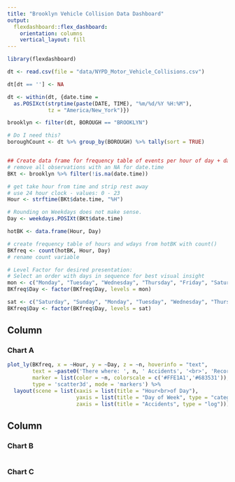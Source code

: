 ```yaml
---
title: "Brooklyn Vehicle Collision Data Dashboard"
output: 
  flexdashboard::flex_dashboard:
    orientation: columns
    vertical_layout: fill
---
```


```r
library(flexdashboard)
```

```r
dt <- read.csv(file = "data/NYPD_Motor_Vehicle_Collisions.csv")
```

```r
dt[dt == ''] <- NA

dt <- within(dt, {date.time =
  as.POSIXct(strptime(paste(DATE, TIME), "%m/%d/%Y %H:%M"),
             tz = "America/New_York")})
```

```r
brooklyn <- filter(dt, BOROUGH == "BROOKLYN")
```

```r
# Do I need this?
boroughCount <- dt %>% group_by(BOROUGH) %>% tally(sort = TRUE)


## Create data frame for frequency table of events per hour of day + day of week
# remove all observations with an NA for date.time
BKt <- brooklyn %>% filter(!is.na(date.time))

# get take hour from time and strip rest away 
# use 24 hour clock - values: 0 - 23
Hour <- strftime(BKt$date.time, "%H")

# Rounding on Weekdays does not make sense.
Day <- weekdays.POSIXt(BKt$date.time)

hotBK <- data.frame(Hour, Day)

# create frequency table of hours and wdays from hotBK with count()
BKfreq <- count(hotBK, Hour, Day)
# rename count variable

# Level Factor for desired presentation:
# Select an order with days in sequence for best visual insight
mon <- c("Monday", "Tuesday", "Wednesday", "Thursday", "Friday", "Saturday", "Sunday")
BKfreq$Day <- factor(BKfreq$Day, levels = mon)

sat <- c("Saturday", "Sunday", "Monday", "Tuesday", "Wednesday", "Thursday", "Friday")
BKfreq$Day <- factor(BKfreq$Day, levels = sat)
```



Column {data-width=650}
-----------------------------------------------------------------------

### Chart A

```r
plot_ly(BKfreq, x = ~Hour, y = ~Day, z = ~n, hoverinfo = "text",
        text = ~paste0('There where: ', n, ' Accidents', '<br>', 'Recorded From July of 2012 to March of 2017', '<br>', 'On ', Day, ' at ', Hour, ':00 hours'),
        marker = list(color = ~n, colorscale = c('#FFE1A1','#683531')),
        type = 'scatter3d', mode = 'markers') %>%
  layout(scene = list(xaxis = list(title = "Hour<br>of Day"),
                      yaxis = list(title = "Day of Week", type = "category"),
                      zaxis = list(title = "Accidents", type = "log")))
```

Column {data-width=350}
-----------------------------------------------------------------------

### Chart B

```r

```

### Chart C

```r

```


